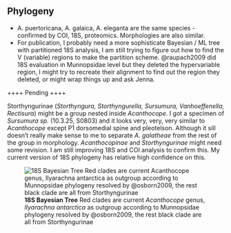 ## Phylogeny

<!-- - 18S and COI agree with each other (almost the same topology) - we don't have complex phylogenetic situation -->
<!-- - Relative position of *A. galatheae* and *A. unicornis* group are different in COI and 18S - does that necessarily mean something? Or is it because of the junk sequences? I will rerun with clean sequences and check with Jenna. -->
- A. puertoricana, A. galaica, A. eleganta are the same species - confirmed by COI, 18S, proteomics. Morphologies are also similar.
<!-- - I used the same sequences to run 18S Bayesian Tree (*Disconnectes* and *Syneurycope* as outgroup), but then I got a polytomy at the root of the rest taxa which can't confirm *Acanthocope* as monophyly. Although the branch supports are low, and the sequences are not partitioned. -->
- For publication, I probably need a more sophisticate Bayesian / ML tree with partitioned 18S analysis, I am still trying to figure out how to find the V (variable) regions to make the partition scheme. @raupach2009 did 18S evaluation in Munnopsidae level but they deleted the hypervariable region, I might try to recreate their alignment to find out the region they deleted, or might wrap things up and ask Jenna.

++++ Pending ++++

Storthyngurinae (*Storthyngura, Storthyngurella, Sursumura, Vanhoeffenella, Rectisura*) might be a group nested inside *Acanthocope*. I got a specimen of *Sursumura sp.* (10.3.25, S0803) and it looks very, very, very similar to *Acanthocope* except P1 dorsomedial spine and pleotelson. Although it sill doesn't really make sense to me to separate *A. galatheae* from the rest of the group in morphology. *Acanthocopinae* and *Storthyngurinae* might need some revision. I am still improving 18S and COI analysis to confirm this. My current version of 18S phylogeny has relative high confidence on this.

![**18S Bayesian Tree** Red clades are current *Acanthocope* genus, *Ilyarachna antarctica* as outgroup according to Munnopsidae phylogeny resolved by @osborn2009, the rest black clade are all from Storthyngurinae](/result/01.22%20genetics%20result/Phylogeny_18S_Bayesian.png)
